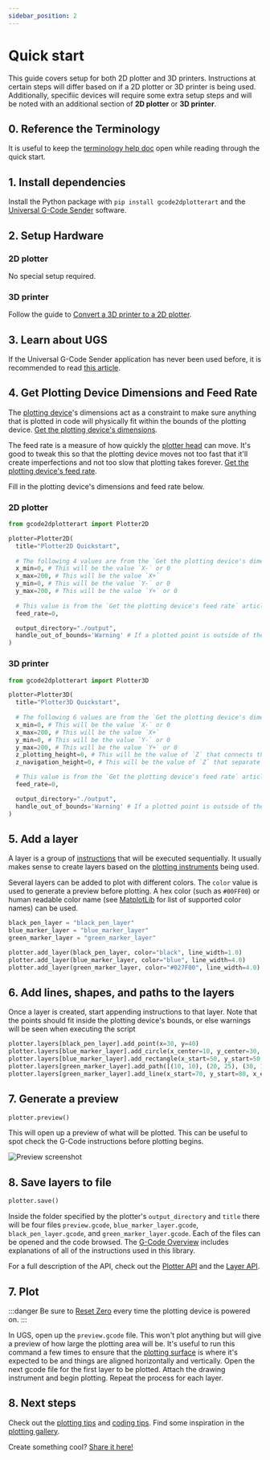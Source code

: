 ```yaml
---
sidebar_position: 2
---
```


# Quick start

This guide covers setup for both 2D plotter and 3D printers. Instructions at certain steps will differ based on if a 2D plotter or 3D printer is being used. Additionally, specifiic devices will require some extra setup steps and will be noted with an additional section of **2D plotter** or **3D printer**.

## 0. Reference the Terminology

It is useful to keep the [terminology help doc](./documentation/terminology) open while reading through the quick start. 

## 1. Install dependencies

Install the Python package with `pip install gcode2dplotterart` and the [Universal G-Code Sender](./documentation/ugs#installation) software.

## 2. Setup Hardware

### 2D plotter

No special setup required. 

### 3D printer

Follow the guide to [Convert a 3D printer to a 2D plotter](./documentation/convert-3d-to-2d).

## 3. Learn about UGS

If the Universal G-Code Sender application has never been used before, it is recommended to read [this article](./documentation/ugs).

## 4. Get Plotting Device Dimensions and Feed Rate

The [plotting device](./documentation/terminology#plotting-device)'s dimensions act as a constraint to make sure anything that is plotted in code will physically fit within the bounds of the plotting device. [Get the plotting device's dimensions](./documentation/ugs#get-the-plotting-devicess-dimensions). 

The feed rate is a measure of how quickly the [plotter head](./documentation/terminology#plotter-head) can move. It's good to tweak this so that the plotting device moves not too fast that it'll create imperfections and not too slow that plotting takes forever. [Get the plotting device's feed rate](./documentation/ugs#get-the-plotting-devicess-feed-rate).

Fill in the plotting device's dimensions and feed rate below. 

### 2D plotter

```python
from gcode2dplotterart import Plotter2D

plotter=Plotter2D(
  title="Plotter2D Quickstart",
  
  # The following 4 values are from the `Get the plotting device's dimensions` article above. 
  x_min=0, # This will be the value `X-` or 0
  x_max=200, # This will be the value `X+`
  y_min=0, # This will be the value `Y-` or 0
  y_max=200, # This will be the value `Y+` or 0
  
  # This value is from the `Get the plotting device's feed rate` article above.
  feed_rate=0,

  output_directory="./output", 
  handle_out_of_bounds='Warning' # If a plotted point is outside of the bounds, give a warning, don't plot the point, and keep going.
)
```

### 3D printer

```python
from gcode2dplotterart import Plotter3D

plotter=Plotter3D(
  title="Plotter3D Quickstart",
  
  # The following 6 values are from the `Get the plotting device's dimensions` article above. 
  x_min=0, # This will be the value `X-` or 0
  x_max=200, # This will be the value `X+`
  y_min=0, # This will be the value `Y-` or 0
  y_max=200, # This will be the value `Y+` or 0
  z_plotting_height=0, # This will be the value of `Z` that connects the plotter head to the plotting surface.
  z_navigation_height=0, # This will be the value of `Z` that separate the plotter head from the plotting surface.

  # This value is from the `Get the plotting device's feed rate` article above.
  feed_rate=0,

  output_directory="./output", 
  handle_out_of_bounds='Warning' # If a plotted point is outside of the bounds, give a warning, don't plot the point, and keep going.
)
```

## 5. Add a layer

A layer is a group of [instructions](./documentation/terminology#instruction) that will be executed sequentially.  It usually makes sense to create layers based on the [plotting instruments](./documentation/terminology#plotting-instrument) being used. 

Several layers can be added to plot with different colors. The `color` value is used to generate a preview before plotting. A hex color (such as `#00FF00`) or human readable color name (see [MatplotLib](https://matplotlib.org/stable/gallery/color/named_colors.html#css-colors) for list of supported color names) can be used. 

```python
black_pen_layer = "black_pen_layer"
blue_marker_layer = "blue_marker_layer"
green_marker_layer = "green_marker_layer"

plotter.add_layer(black_pen_layer, color="black", line_width=1.0)
plotter.add_layer(blue_marker_layer, color="blue", line_width=4.0)
plotter.add_layer(green_marker_layer, color="#027F00", line_width=4.0)
```

## 6. Add lines, shapes, and paths to the layers

Once a layer is created, start appending instructions to that layer. Note that the points should fit inside the plotting device's bounds, or else warnings will be seen when executing the script

```python
plotter.layers[black_pen_layer].add_point(x=30, y=40)
plotter.layers[blue_marker_layer].add_circle(x_center=10, y_center=30, radius=10)
plotter.layers[blue_marker_layer].add_rectangle(x_start=50, y_start=50, x_end=75, y_end=75)
plotter.layers[green_marker_layer].add_path([(10, 10), (20, 25), (30, 15), (1, 100)])
plotter.layers[green_marker_layer].add_line(x_start=70, y_start=80, x_end=70, y_end=15)
```
 
## 7. Generate a preview

```python
plotter.preview()
```

This will open up a preview of what will be plotted. This can be useful to spot check the G-Code instructions before plotting begins.

![Preview screenshot](/img/quickstart/preview.png)


## 8. Save layers to file

```python
plotter.save()
```

Inside the folder specified by the plotter's `output_directory` and `title` there will be four files `preview.gcode`, `blue_marker_layer.gcode`, `black_pen_layer.gcode`, and `green_marker_layer.gcode`. Each of the files can be opened and the code browsed. The [G-Code Overview](./documentation/gcode) includes explanations of all of the instructions used in this library.

For a full description of the API, check out the [Plotter API](./api/plotter) and the [Layer API](./api/layer).

## 7. Plot

:::danger
Be sure to [Reset Zero](documentation/ugs#reset-zero) every time the plotting device is powered on.
:::

In UGS, open up the `preview.gcode` file. This won't plot anything but will give a preview of how large the plotting area will be. It's useful to run this command a few times to ensure that the [plotting surface](./documentation/terminology#plotting-surface) is where it's expected to be and things are aligned horizontally and vertically. Open the next gcode file for the first layer to be plotted. Attach the drawing instrument and begin plotting. Repeat the process for each layer.

## 8. Next steps

Check out the [plotting tips](./documentation/plotting_tips) and [coding tips](./documentation/code_tips). Find some inspiration in the [plotting gallery](./category/gallery).

Create something cool? [Share it here!](https://github.com/TravisBumgarner/gcode2dplotterart/discussions/19)